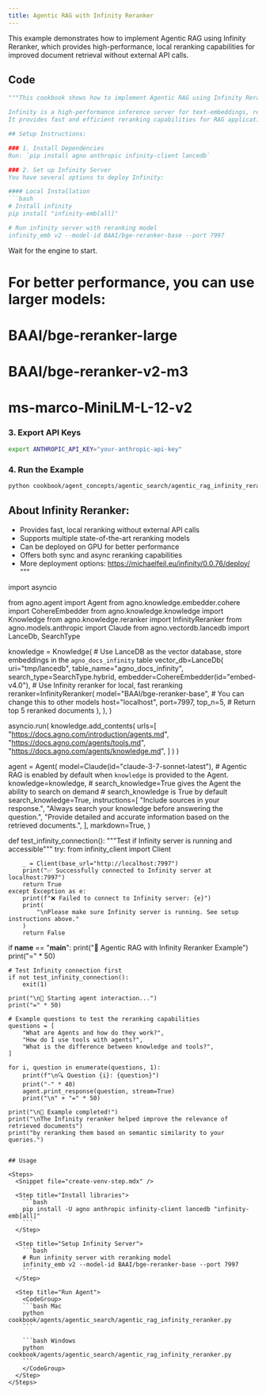 ```yaml
---
title: Agentic RAG with Infinity Reranker
---
```


This example demonstrates how to implement Agentic RAG using Infinity Reranker, which provides high-performance, local reranking capabilities for improved document retrieval without external API calls.

## Code

```python cookbook/agents/agentic_search/agentic_rag_infinity_reranker.py
"""This cookbook shows how to implement Agentic RAG using Infinity Reranker.

Infinity is a high-performance inference server for text-embeddings, reranking, and classification models.
It provides fast and efficient reranking capabilities for RAG applications.

## Setup Instructions:

### 1. Install Dependencies
Run: `pip install agno anthropic infinity-client lancedb`

### 2. Set up Infinity Server
You have several options to deploy Infinity:

#### Local Installation
```bash
# Install infinity
pip install "infinity-emb[all]"

# Run infinity server with reranking model
infinity_emb v2 --model-id BAAI/bge-reranker-base --port 7997
```
Wait for the engine to start.

# For better performance, you can use larger models:
# BAAI/bge-reranker-large
# BAAI/bge-reranker-v2-m3
# ms-marco-MiniLM-L-12-v2


### 3. Export API Keys
```bash
export ANTHROPIC_API_KEY="your-anthropic-api-key"
```

### 4. Run the Example
```bash
python cookbook/agent_concepts/agentic_search/agentic_rag_infinity_reranker.py
```

## About Infinity Reranker:
- Provides fast, local reranking without external API calls
- Supports multiple state-of-the-art reranking models
- Can be deployed on GPU for better performance
- Offers both sync and async reranking capabilities
- More deployment options: https://michaelfeil.eu/infinity/0.0.76/deploy/
"""

import asyncio

from agno.agent import Agent
from agno.knowledge.embedder.cohere import CohereEmbedder
from agno.knowledge.knowledge import Knowledge
from agno.knowledge.reranker import InfinityReranker
from agno.models.anthropic import Claude
from agno.vectordb.lancedb import LanceDb, SearchType

knowledge = Knowledge(
    # Use LanceDB as the vector database, store embeddings in the `agno_docs_infinity` table
    vector_db=LanceDb(
        uri="tmp/lancedb",
        table_name="agno_docs_infinity",
        search_type=SearchType.hybrid,
        embedder=CohereEmbedder(id="embed-v4.0"),
        # Use Infinity reranker for local, fast reranking
        reranker=InfinityReranker(
            model="BAAI/bge-reranker-base",  # You can change this to other models
            host="localhost",
            port=7997,
            top_n=5,  # Return top 5 reranked documents
        ),
    ),
)

asyncio.run(
    knowledge.add_contents(
        urls=[
            "https://docs.agno.com/introduction/agents.md",
            "https://docs.agno.com/agents/tools.md",
            "https://docs.agno.com/agents/knowledge.md",
        ]
    )
)

agent = Agent(
    model=Claude(id="claude-3-7-sonnet-latest"),
    # Agentic RAG is enabled by default when `knowledge` is provided to the Agent.
    knowledge=knowledge,
    # search_knowledge=True gives the Agent the ability to search on demand
    # search_knowledge is True by default
    search_knowledge=True,
    instructions=[
        "Include sources in your response.",
        "Always search your knowledge before answering the question.",
        "Provide detailed and accurate information based on the retrieved documents.",
    ],
    markdown=True,
)


def test_infinity_connection():
    """Test if Infinity server is running and accessible"""
    try:
        from infinity_client import Client

        _ = Client(base_url="http://localhost:7997")
        print("✅ Successfully connected to Infinity server at localhost:7997")
        return True
    except Exception as e:
        print(f"❌ Failed to connect to Infinity server: {e}")
        print(
            "\nPlease make sure Infinity server is running. See setup instructions above."
        )
        return False


if __name__ == "__main__":
    print("🚀 Agentic RAG with Infinity Reranker Example")
    print("=" * 50)

    # Test Infinity connection first
    if not test_infinity_connection():
        exit(1)

    print("\n🤖 Starting agent interaction...")
    print("=" * 50)

    # Example questions to test the reranking capabilities
    questions = [
        "What are Agents and how do they work?",
        "How do I use tools with agents?",
        "What is the difference between knowledge and tools?",
    ]

    for i, question in enumerate(questions, 1):
        print(f"\n🔍 Question {i}: {question}")
        print("-" * 40)
        agent.print_response(question, stream=True)
        print("\n" + "=" * 50)

    print("\n🎉 Example completed!")
    print("\nThe Infinity reranker helped improve the relevance of retrieved documents")
    print("by reranking them based on semantic similarity to your queries.")
```

## Usage

<Steps>
  <Snippet file="create-venv-step.mdx" />

  <Step title="Install libraries">
    ```bash
    pip install -U agno anthropic infinity-client lancedb "infinity-emb[all]"
    ```
  </Step>

  <Step title="Setup Infinity Server">
    ```bash
    # Run infinity server with reranking model
    infinity_emb v2 --model-id BAAI/bge-reranker-base --port 7997
    ```
  </Step>

  <Step title="Run Agent">
    <CodeGroup>
    ```bash Mac
    python cookbook/agents/agentic_search/agentic_rag_infinity_reranker.py
    ```
    
    ```bash Windows
    python cookbook/agents/agentic_search/agentic_rag_infinity_reranker.py
    ```
    </CodeGroup>
  </Step>
</Steps>